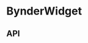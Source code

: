 
<Meta title="Components/BynderWidget" component={BynderWidget} />

# BynderWidget

<Preview>
  <Story name="Base component">
    <BynderWidget
      heading="Media Releases"
      id="6E8E63F9-7A54-442B-861E291124E19D94"
    />
  </Story>
</Preview>

## API

<Props of={BynderWidget} />

